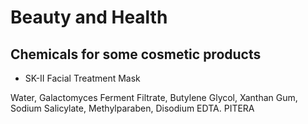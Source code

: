 # Beauty and Health

## Chemicals for some cosmetic products

- SK-II Facial Treatment Mask

Water, Galactomyces Ferment Filtrate, Butylene Glycol, Xanthan Gum, Sodium Salicylate, Methylparaben, Disodium EDTA. PITERA
